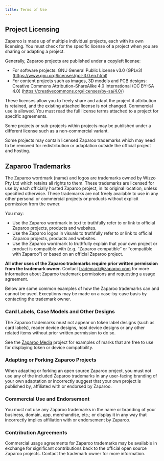 ```yaml
---
title: Terms of Use
---
```


## Project Licensing

Zaparoo is made up of multiple individual projects, each with its own licensing. You must check for the specific license of a project when you are sharing or adapting a project.

Generally, Zaparoo projects are published under a copyleft license:

- For software projects: GNU General Public License v3.0 (GPLv3) (https://www.gnu.org/licenses/gpl-3.0.en.html)
- For content projects such as images, 3D models and PCB designs: Creative Commons Attribution-ShareAlike 4.0 International (CC BY-SA 4.0) (https://creativecommons.org/licenses/by-sa/4.0/)

These licenses allow you to freely share and adapt the project if attribution is retained, and the existing attached license is not changed. Commercial use is allowed. You must read the full license terms attached to a project for specific agreements.

Some projects or sub-projects within projects may be published under a different license such as a non-commercial variant.

Some projects may contain licensed Zaparoo trademarks which may need to be removed for redistribution or adaptation outside the official project and hosting.

## Zaparoo Trademarks

The Zaparoo wordmark (name) and logos are trademarks owned by Wizzo Pty Ltd which retains all rights to them. These trademarks are licensed for use by each officially hosted Zaparoo project, in its original location, unless specified otherwise. These trademarks are not freely available to use in any other personal or commercial projects or products without explicit permission from the owner.

You may:

- Use the Zaparoo wordmark in text to truthfully refer to or link to official Zaparoo projects, products and websites.
- Use the Zaparoo logos in visuals to truthfully refer to or link to official Zaparoo projects, products and websites.
- Use the Zaparoo wordmark to truthfully explain that your own project or product is compatible with (e.g. “Zaparoo compatible” or “compatible with Zaparoo”) or based on an official Zaparoo project.

**All other uses of the Zaparoo trademarks require prior written permission from the trademark owner.** Contact trademark@zaparoo.com for more information about Zaparoo trademark permissions and requesting a usage agreement.

Below are some common examples of how the Zaparoo trademarks can and cannot be used. Exceptions may be made on a case-by-case basis by contacting the trademark owner.

### Card Labels, Case Models and Other Designs

The Zaparoo trademarks must not appear on token label designs (such as card labels), reader device designs, host device designs or any other related items without prior written permission to do so.

See the [Zaparoo Media](/projects/) project for examples of marks that are free to use for displaying token or device compatibility.

### Adapting or Forking Zaparoo Projects

When adapting or forking an open source Zaparoo project, you must not use any of the included Zaparoo trademarks in any user-facing branding of your own adaptation or incorrectly suggest that your own project is published by, affiliated with or endorsed by Zaparoo.

### Commercial Use and Endorsement

You must not use any Zaparoo trademarks in the name or branding of your business, domain, app, merchandise, etc.; or display it in any way that incorrectly implies affiliation with or endorsement by Zaparoo.

### Contribution Agreements

Commercial usage agreements for Zaparoo trademarks may be available in exchange for significant contributions back to the official open source Zaparoo projects. Contact the trademark owner for more information.
